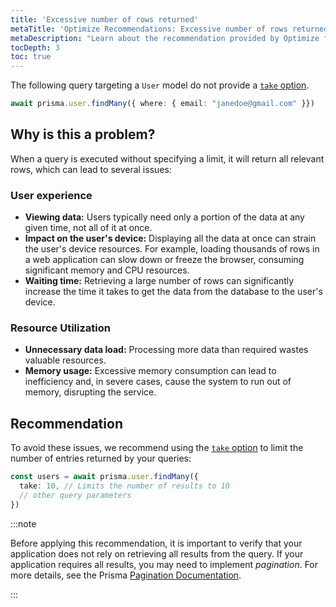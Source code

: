 ```yaml
---
title: 'Excessive number of rows returned'
metaTitle: 'Optimize Recommendations: Excessive number of rows returned'
metaDescription: "Learn about the recommendation provided by Optimize for excessive number of rows returned."
tocDepth: 3
toc: true
---
```


The following query targeting a `User` model do not provide a [`take` option](/orm/reference/prisma-client-reference#findmany).

```ts
await prisma.user.findMany({ where: { email: "janedoe@gmail.com" }})
```

## Why is this a problem?

When a query is executed without specifying a limit, it will return all relevant rows, which can lead to several issues:

### User experience

- **Viewing data:** Users typically need only a portion of the data at any given time, not all of it at once.
- **Impact on the user's device:** Displaying all the data at once can strain the user's device resources. For example, loading thousands of rows in a web application can slow down or freeze the browser, consuming significant memory and CPU resources.
- **Waiting time:** Retrieving a large number of rows can significantly increase the time it takes to get the data from the database to the user's device.

### Resource Utilization

- **Unnecessary data load:** Processing more data than required wastes valuable resources.
- **Memory usage:** Excessive memory consumption can lead to inefficiency and, in severe cases, cause the system to run out of memory, disrupting the service.

## Recommendation

To avoid these issues, we recommend using the [`take` option](/orm/reference/prisma-client-reference#findmany) to limit the number of entries returned by your queries:

```typescript
const users = await prisma.user.findMany({
  take: 10, // Limits the number of results to 10
  // other query parameters
})
```
:::note

Before applying this recommendation, it is important to verify that your application does not rely on retrieving all results from the query. If your application requires all results, you may need to implement *pagination*. For more details, see the Prisma [Pagination Documentation](/orm/prisma-client/queries/pagination).

:::